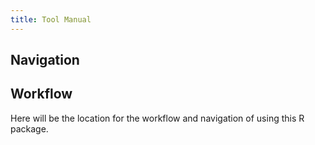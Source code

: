 ```yaml
---
title: Tool Manual
---
```


## Navigation



## Workflow

Here will be the location for the workflow and navigation of using this R package.
